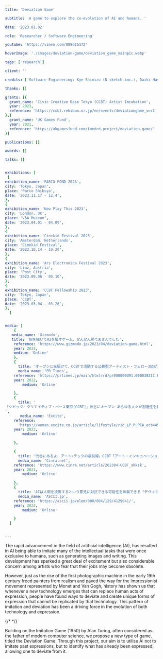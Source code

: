 ```yaml
---
title: 'Deviation Game'

subtitle: 'A game to explore the co-evolution of AI and humans. '

date: '2023.01.02'

role: 'Researcher / Software Engineering'

youtube: 'https://vimeo.com/808615172'

hoverImage: './images/deviation-game/deviation_game_mainpic.webp'

tags: ['research']

client: ''

credits: ['Software Engineering: Kye Shimizu (N sketch inc.), Daiki Hashimoto (N sketch inc.), Hidemaro Fujinami (N sketch inc.)', 'Concept: Tomo Kihara', 'Design: Studio Playfool', 'Sound: Matteo Bandi', 'Production Support: Masato Sekine, Studio Onder de Linde', 'Graphic Design: Chika Yamaguchi, Taeko Isu', 'Mentors: Takayuki Ito (Yamaguchi Center for Arts and Media), Asami Hosokawa (Sapporo International Art Festival)', 'Funding & Support: Civic Creative Base Tokyo (CCBT), Creative Industries Fund NL' ]

thanks: []

grants: [{
  grant_name: 'Civic Creative Base Tokyo (CCBT) Artist Incubation',
  year: 2023,
  reference: 'https://ccbt.rekibun.or.jp/en/events/deviationgame_ver1'
},{
  grant_name: 'UK Games Fund',
  year: 2021,
  reference: 'https://ukgamesfund.com/funded-project/deviation-game/'
}]

publications: []

awards: []

talks: []


exhibitions: [
 {
exhibition_name: 'PARCO POND 2023',
city: 'Tokyo, Japan',
place: 'Parco Shibuya',
date: '2023.11.17 - 12.4',
},
{
exhibition_name: 'Now Play This 2023',
city: 'London, UK',
place: 'V&A Museum',
date: '2023.04.01 - 04.09',
},
{
exhibition_name: 'Cinekid Festival 2023',
city: 'Amsterdam, Netherlands',
place: 'Cinekid Festival',
date: '2023.10.14 - 10.29',
},
{
exhibition_name: 'Ars Electronica Festival 2023',
city: 'Linz, Austria',
place: 'Post City',
date: '2023.09.06 - 09.10',
},
{
exhibition_name: 'CCBT Fellowship 2023',
city: 'Tokyo, Japan',
place: 'CCBT',
date: '2023.03.04 - 03.26',
},
  ]


media: [
    {
   media_name: 'Gizmodo',
   title: '絵を描いてAIを騙すゲーム、ぜんぜん勝てませんでした',
    reference: 'https://www.gizmodo.jp/2023/04/deviation-game.html',
    year: 2023,
    medium: 'Online'
    },
    {
      title: 'オープンに先駆けて、CCBTで活動する公募型アーティスト・フェロー3組が決定！',
      media_name: 'PR Times',
    reference: 'https://prtimes.jp/main/html/rd/p/000000391.000038211.html',
    year: 2022,
        medium: 'Online'

    },
    {
      title: '
「シビック・クリエイティブ・ベース東京[CCBT]」渋谷にオープン あらゆる人々が創造性を発揮するための活動拠点を目指す
',
       media_name: 'Excite',
    reference:
      'https://woman.excite.co.jp/article/lifestyle/rid_LP_P_PIA_ecb445cc_73f4_48c4_9e02_ef9431ad4144/pid_2.html',
    year: 2023,
        medium: 'Online'

    },

    {
      title: '渋谷にあるよ、アート×テックの最前線。CCBT「アート・インキュベーション・プログラム」をレポ',
      media_name: 'Cinra.net',
    reference: 'https://www.cinra.net/article/202304-CCBT_skksk',
    year: 2023,
        medium: 'Online'

    },
    {
      title: 'AIは人間を凌駕するという意見に対抗できる可能性を体験できる「デヴィエーションゲーム展ver 1.0 ー模倣から逸脱へ」ワークショップ体験レポート',
      media_name: 'ASCII.jp',
    reference: 'https://ascii.jp/elem/000/004/129/4129041/',
    year: 2023,
        medium: 'Online'

    }
  ]


---
```



<TextSection>
<p>

The rapid advancement in the field of artificial intelligence (AI), has resulted in AI being able to imitate many of the intellectual tasks that were once exclusive to humans, such as generating images and writing. This development has sparked a great deal of excitement but also considerable concern among artists who fear that their jobs may become obsolete.

</p>
</TextSection>
<Spacer size={16} />
<TextSection>
<p>
However, just as the rise of the first photographic machine in the early 19th century freed painters from realism and paved the way for the Impressionist movement represented by Monet and Van Gogh, history has shown us that whenever a new technology emerges that can replace human acts of expression, people have found ways to deviate and create unique forms of expression that cannot be replicated by that technology. This pattern of imitation and deviation has been a driving force in the evolution of both technology and expression.

</p>
</TextSection>
<Spacer size={16} />
{/* <VideoPlayer url={'https://vimeo.com/808615172'} client:only='react'/> */}
<Spacer size={16} />
<TextSection>
<p>
Building on the Imitation Game (1950) by Alan Turing, often considered as the father of modern computer science, we propose a new type of game, titled the Deviation Game. Through this project, our aim is to utilise AI not to imitate past expressions, but to identify what has already been expressed, allowing one to deviate from it.
</p>
</TextSection>
<Spacer size={32} />
<Picture widths={[360, 768, 1024, 1440]} src={img1} formats={['avif', 'webp']} alt='' sizes={'(min-width: 360px) (min-width: 768px) (min-width:1024px)  (min-width:1440px)'}
    pictureAttributes={{style: "display: flex; justify-content: center; align-items: center;"}} />
